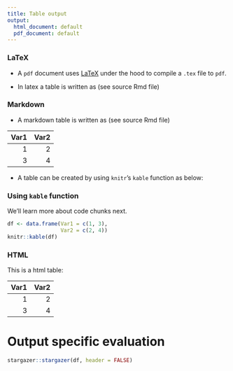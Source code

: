```yaml
---
title: Table output
output: 
  html_document: default
  pdf_document: default
---
```


### LaTeX

* A `pdf` document uses [LaTeX](https://www.latex-project.org/) under the hood to compile a `.tex` file to `pdf`.

* In latex a table is written as (see source Rmd file)


\begin{center}
\begin{tabular}{rr}
\hline
Var1 & Var2 \\
\hline
1 & 2 \\
3 & 4\\
\hline
\end{tabular}
\end{center}

### Markdown 

* A markdown table is written as (see source Rmd file)

| Var1| Var2|
|----:|----:|
|    1|    2|
|    3|    4|


* A table can be created by using `knitr`'s `kable` function as below:


### Using `kable` function 

We'll learn more about code chunks next.

```r
df <- data.frame(Var1 = c(1, 3),
                 Var2 = c(2, 4))
knitr::kable(df)
```

### HTML 

This is a html table:

<table>
 <thead>
  <tr>
   <th style="text-align:right;"> Var1 </th>
   <th style="text-align:right;"> Var2 </th>
  </tr>
 </thead>
<tbody>
  <tr>
   <td style="text-align:right;"> 1 </td>
   <td style="text-align:right;"> 2 </td>
  </tr>
  <tr>
   <td style="text-align:right;"> 3 </td>
   <td style="text-align:right;"> 4 </td>
  </tr>
</tbody>
</table>


# Output specific evaluation

```r
stargazer::stargazer(df, header = FALSE)
```

